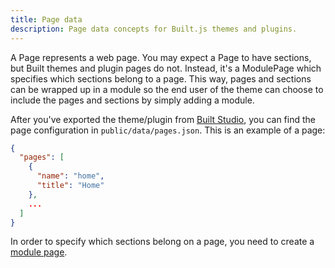 ```yaml
---
title: Page data
description: Page data concepts for Built.js themes and plugins.
---
```


A Page represents a web page. You may expect a Page to have sections, but Built themes and plugin pages do not. Instead, it's a ModulePage which specifies which sections belong to a page. This way, pages and sections can be wrapped up in a module so the end user of the theme can choose to include the pages and sections by simply adding a module.

After you've exported the theme/plugin from [Built Studio](/built-studio), you can find the page configuration in ```public/data/pages.json```. This is an example of a page:

```json title="public/data/pages.json" copy
{
  "pages": [
    {
      "name": "home",
      "title": "Home"
    },
    ...
  ]
}
```

In order to specify which sections belong on a page, you need to create a [module page](/docs/concepts/module-page). 